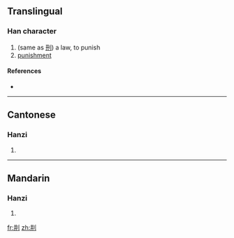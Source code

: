 ==Translingual==

===Han character===
{{Han char|rn=18|rad=刀|as=04|sn=6|four=|canj=廿廿中弓 (TTLN)}}

# (same as [[刑]]) a law, to punish
# [[punishment]]

====References====
* {{Han ref|kx=0137.120|hdz=10325.010|uh=34DD|ud=13533}}

----

==Cantonese==

===Hanzi===
{{yue-hanzi|jyut=|y=jing4}}

# {{defn|Cantonese|sort=刀04}}

----

==Mandarin==

===Hanzi===
{{cmn-hanzi|pin=[[xíng]] ([[xing2]])|wg=hsing<sup>2</sup>}}

# {{defn|Mandarin|sort=刀04}}

[[fr:㓝]]
[[zh:㓝]]